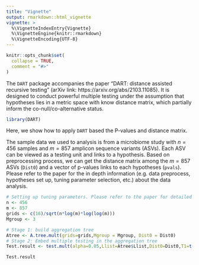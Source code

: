 ```yaml
---
title: "Vignette"
output: rmarkdown::html_vignette
vignette: >
  %\VignetteIndexEntry{Vignette}
  %\VignetteEngine{knitr::rmarkdown}
  %\VignetteEncoding{UTF-8}
---
```


```r
knitr::opts_chunk$set(
  collapse = TRUE,
  comment = "#>"
)
```

The `DART` package accompanies the paper "DART: distance assisted recursive testing" (arXiv link: https://arxiv.org/abs/2103.11085). It is designed to conduct powerful multiple testing under the assumption that hypotheses lies in a metric space with know distance matrix, which partially inform the co-null/co-alternative status.

```r
library(DART)
```
Here, we show how to apply `DART` based the P-values and distance matrix.
\par
The sample data we used to analysis is from a microbiome study with $n=456$ samples and $m=857$  amplicon sequence variants (ASVs). Each ASV can be viewed as a testing unit and links to a hypothesis. Based on preprocessing process, we can get the distance matrix among the $m=857$ ASVs (`Dist0`) and a vector of p-values links to each hypotheses (`pvals`). Please refer to the paper for the in depth information (e.g. data preprocess, hypotheses set up, tuning parameter selection, etc.) about the data analysis.


```r
# Setting up tuning parameters. Please refer to the paper for detailed tuning parameter selection procedure.
n <- 456
m <- 857
grids <- c(16)/sqrt(n*log(m)*log(log(m)))
Mgroup <- 3

# Stage 1: build aggregation tree
Atree <- A.tree.mult(grids=grids,Mgroup = Mgroup, Dist0 = Dist0)
# Stage 2: Embed multiple testing in the aggregation tree
Test.result <- test.mult(alpha=0.05,Llist=Atree$Llist,Dist0=Dist0,T1=t(qnorm(pvals,lower.tail=FALSE)))

Test.result

```

